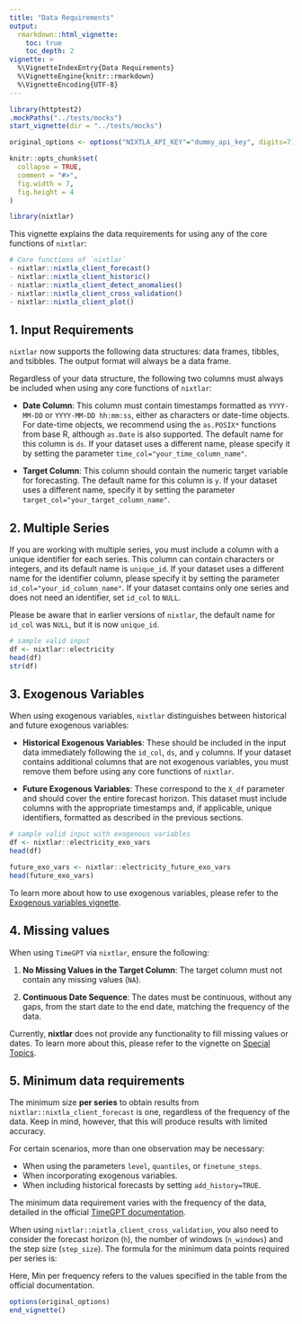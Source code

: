 ```yaml
---
title: "Data Requirements"
output: 
  rmarkdown::html_vignette:
    toc: true 
    toc_depth: 2
vignette: >
  %\VignetteIndexEntry{Data Requirements}
  %\VignetteEngine{knitr::rmarkdown}
  %\VignetteEncoding{UTF-8}
---
```

```r
library(httptest2)
.mockPaths("../tests/mocks")
start_vignette(dir = "../tests/mocks")

original_options <- options("NIXTLA_API_KEY"="dummy_api_key", digits=7)

knitr::opts_chunk$set(
  collapse = TRUE,
  comment = "#>", 
  fig.width = 7, 
  fig.height = 4
)
```

```r
library(nixtlar)
```

This vignette explains the data requirements for using any of the core functions of `nixtlar`:  

```r
# Core functions of `nixtlar` 
- nixtlar::nixtla_client_forecast()
- nixtlar::nixtla_client_historic()
- nixtlar::nixtla_client_detect_anomalies()
- nixtlar::nixtla_client_cross_validation()
- nixtlar::nixtla_client_plot()
```

## 1. Input Requirements

`nixtlar` now supports the following data structures: data frames, tibbles, and tsibbles. The output format will always be a data frame. 

Regardless of your data structure, the following two columns must always be included when using any core functions of `nixtlar`:

- **Date Column**: This column must contain timestamps formatted as `YYYY-MM-DD` or `YYYY-MM-DD hh:mm:ss`, either as characters or date-time objects. For date-time objects, we recommend using the `as.POSIX*` functions from base R, although `as.Date` is also supported. The default name for this column is `ds`. If your dataset uses a different name, please specify it by setting the parameter `time_col="your_time_column_name"`.

- **Target Column**: This column should contain the numeric target variable for forecasting. The default name for this column is `y`. If your dataset uses a different name, specify it by setting the parameter `target_col="your_target_column_name"`.

## 2. Multiple Series

If you are working with multiple series, you must include a column with a unique identifier for each series. This column can contain characters or integers, and its default name is `unique_id`. If your dataset uses a different name for the identifier column, please specify it by setting the parameter `id_col="your_id_column_name"`. If your dataset contains only one series and does not need an identifier, set `id_col` to `NULL`.

Please be aware that in earlier versions of `nixtlar`, the default name for `id_col` was `NULL`, but it is now `unique_id`. 

```r
# sample valid input 
df <- nixtlar::electricity
head(df)
str(df)
```

## 3. Exogenous Variables

When using exogenous variables, `nixtlar` distinguishes between historical and future exogenous variables:

- **Historical Exogenous Variables**: These should be included in the input data immediately following the `id_col`, `ds`, and `y` columns. If your dataset contains additional columns that are not exogenous variables, you must remove them before using any core functions of `nixtlar`.

- **Future Exogenous Variables**: These correspond to the `X_df` parameter and should cover the entire forecast horizon. This dataset must include columns with the appropriate timestamps and, if applicable, unique identifiers, formatted as described in the previous sections.

```r
# sample valid input with exogenous variables 
df <- nixtlar::electricity_exo_vars
head(df)

future_exo_vars <- nixtlar::electricity_future_exo_vars
head(future_exo_vars)
```

To learn more about how to use exogenous variables, please refer to the [Exogenous variables vignette](https://nixtla.github.io/nixtlar/articles/exogenous-variables.html). 

## 4. Missing values 

When using `TimeGPT` via `nixtlar`, ensure the following:

1. **No Missing Values in the Target Column**: The target column must not contain any missing values (`NA`).

2. **Continuous Date Sequence**: The dates must be continuous, without any gaps, from the start date to the end date, matching the frequency of the data.

Currently, **nixtlar** does not provide any functionality to fill missing values or dates. To learn more about this, please refer to the vignette on [Special Topics](https://nixtla.github.io/nixtlar/articles/special-topics.html). 

## 5. Minimum data requirements 

The minimum size **per series** to obtain results from `nixtlar::nixtla_client_forecast` is one, regardless of the frequency of the data. Keep in mind, however, that this will produce results with limited accuracy. 

For certain scenarios, more than one observation may be necessary:

- When using the parameters `level`, `quantiles`, or `finetune_steps`. 
- When incorporating exogenous variables. 
- When including historical forecasts by setting `add_history=TRUE`. 

The minimum data requirement varies with the frequency of the data, detailed in the official [TimeGPT documentation](https://docs.nixtla.io/docs/getting-started-data_requirements). 

When using `nixtlar::nixtla_client_cross_validation`, you also need to consider the forecast horizon (`h`), the number of windows (`n_windows`) and the step size (`step_size`). The formula for the minimum data points required per series is:

\begin{equation}
\text{Min per series} = \text{Min per frequency}+h+\text{step_size}*(\text{n_windows}-1)
\end{equation}

Here, $\text{Min per frequency}$ refers to the values specified in the table from the official documentation.

```r
options(original_options)
end_vignette()
```


